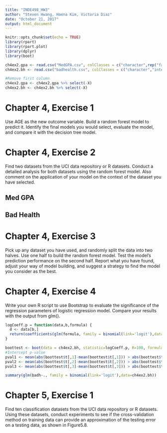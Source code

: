 ```yaml
---
title: "INDE498_HW3"
author: "Steven Hwang, Haena Kim, Victoria Diaz"
date: "October 21, 2017"
output: html_document
---
```


```r
knitr::opts_chunk$set(echo = TRUE)
library(rpart)
library(rpart.plot)
library(dplyr)
library(boot)

ch4ex2.gpa <- read.csv("MedGPA.csv", colClasses = c("character",rep("factor",3),rep("numeric",2),rep("integer",6)))
ch4ex2.bh <- read.csv("badhealth.csv", colClasses = c("character","integer","factor","integer"))

#Remove first column
ch4ex2.gpa <- ch4ex2.gpa %>% select(-X)
ch4ex2.bh <- ch4ex2.bh %>% select(-X)
```

# Chapter 4, Exercise 1
Use AGE as the new outcome variable. Build a random forest model to predict it. Identify the final models you would select, evaluate the model, and compare it with the decision tree model. 

# Chapter 4, Exercise 2
Find two datasets from the UCI data repository or R datasets. Conduct a detailed analysis for both datasets using the random forest model. Also comment on the application of your model on the context of the dataset you have selected. 

## Med GPA

## Bad Health

# Chapter 4, Exercise 3
Pick up any dataset you have used, and randomly split the data into two halves. Use one half to build the random forest model. Test the model's prediction performance on the second half. Report what you have found, adjust your way of model building, and suggest a strategy to find the model you consider as the best.

# Chapter 4, Exercise 4
Write your own R script to use Bootstrap to evaluate the significance of the regression parameters of logistic regression model. Compare your results with the output from glm().

```r
logCoeff.p = function(data,b,formula) {
  d <- data[b,]
  return(coefficients(glm(formula, family = binomial(link='logit'),data=d)))
}

boottest <- boot(data = ch4ex2.bh, statistic=logCoeff.p, R=100, formula=badh~numvisit+age)
#Intercept p-value
pval1 <- mean(abs(boottest$t[,1]-mean(boottest$t[,1])) > abs(boottest$t0[1]))
pval2 <- mean(abs(boottest$t[,2]-mean(boottest$t[,2])) > abs(boottest$t0[2]))
pval3 <- mean(abs(boottest$t[,3]-mean(boottest$t[,3])) > abs(boottest$t0[3]))

summary(glm(badh~., family = binomial(link='logit'),data=ch4ex2.bh))
```
# Chapter 5, Exercise 1
Find ten classification datasets from the UCI data repository or R datasets. Using these datasets, conduct experiments to see if the cross-validation method on training data can provide an approximation of the testing error on a testing data, as shown in Figure5.8. 
